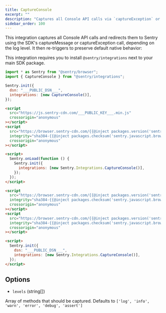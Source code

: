 ```yaml
---
title: CaptureConsole
excerpt: ""
description: "Captures all Console API calls via `captureException` or `captureMessage`."
sidebar_order: 100
---
```


This integration captures all Console API calls and redirects them to Sentry using the SDK's captureMessage or captureException call, depending on the log level. It then re-triggers to preserve default native behavior:

This integration requires you to install `@sentry/integrations` next to your main SDK package.

```javascript {tabTitle: ESM}
import * as Sentry from "@sentry/browser";
import { CaptureConsole } from "@sentry/integrations";

Sentry.init({
  dsn: "___PUBLIC_DSN___",
  integrations: [new CaptureConsole()],
});
```

```html {tabTitle: Loader}
<script
  src="https://js.sentry-cdn.com/___PUBLIC_KEY___.min.js"
  crossorigin="anonymous"
></script>
<script
  src="https://browser.sentry-cdn.com/{{@inject packages.version('sentry.javascript.browser') }}/captureconsole.min.js"
  integrity="sha384-{{@inject packages.checksum('sentry.javascript.browser', 'captureconsole.min.js', 'sha384-base64') }}"
  crossorigin="anonymous"
></script>

<script>
  Sentry.onLoad(function () {
    Sentry.init({
      integrations: [new Sentry.Integrations.CaptureConsole()],
    });
  });
</script>
```

```html {tabTitle: CDN}
<script
  src="https://browser.sentry-cdn.com/{{@inject packages.version('sentry.javascript.browser') }}/bundle.tracing.min.js"
  integrity="sha384-{{@inject packages.checksum('sentry.javascript.browser', 'bundle.tracing.min.js', 'sha384-base64') }}"
  crossorigin="anonymous"
></script>
<script
  src="https://browser.sentry-cdn.com/{{@inject packages.version('sentry.javascript.browser') }}/captureconsole.min.js"
  integrity="sha384-{{@inject packages.checksum('sentry.javascript.browser', 'captureconsole.min.js', 'sha384-base64') }}"
  crossorigin="anonymous"
></script>

<script>
  Sentry.init({
    dsn: "___PUBLIC_DSN___",
    integrations: [new Sentry.Integrations.CaptureConsole()],
  });
</script>
```

## Options

- `levels` (string[])

Array of methods that should be captured.
Defaults to `['log', 'info', 'warn', 'error', 'debug', 'assert']`
